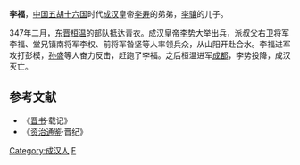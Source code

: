 '''李福'''，[[中国|中国]][[五胡十六国|五胡十六国]]时代[[成汉|成汉]]皇帝[[李寿|李寿]]的弟弟，[[李骧|李骧]]的儿子。

347年二月，[[东晋|东晋]][[桓温|桓温]]的部队抵达青衣。成汉皇帝[[李势|李势]]大举出兵，派叔父右卫将军李福、堂兄镇南将军李权、前将军昝坚等人率领兵众，从山阳开赴合水。李福进军攻打彭模，[[孙盛|孙盛]]等人奋力反击，赶跑了李福。之后桓温进军[[成都|成都]]，李势投降，成汉灭亡。

==参考文献==
*《[[晋书|晋书]]·载记》
*《[[资治通鉴|资治通鉴]]·晋纪》

[[Category:成汉人|Category:成汉人]]
[[Category:李姓|F]]